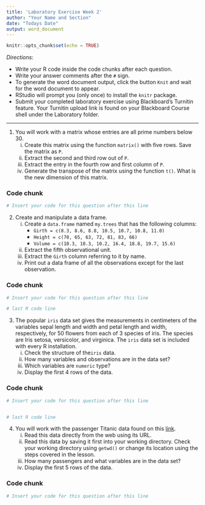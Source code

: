 ---
title: 'Laboratory Exercise Week 2'
author: "Your Name and Section"
date: "Todays Date"
output: word_document
---

```{r setup, include=FALSE}
knitr::opts_chunk$set(echo = TRUE)
```

*Directions*: 

* Write your R code inside the code chunks after each question.
* Write your answer comments after the `#` sign.
* To generate the word document output, click the button `Knit` and wait for the word document to appear.
* RStudio will prompt you (only once) to install the `knitr` package.
* Submit your completed laboratory exercise using Blackboard's Turnitin feature. Your Turnitin upload link is found on your Blackboard Course shell under the Laboratory folder.

***

1. You will work with a matrix whose entries are all prime numbers below 30.  
      i)  Create this matrix using the function `matrix()` with five rows. Save the matrix as `P`.  
      ii) Extract the second and third row out of `P`.  
      iii) Extract the entry in the fourth row and first column of `P`.  
      iv) Generate the transpose of the matrix using the function `t()`. What is the new dimension of this matrix.  

### Code chunk
```{r}
# Insert your code for this question after this line


```

2. Create and manipulate a data frame.
      i) Create a `data.frame` named `my.trees` that has the following columns:  
          - `Girth = c(8.3, 8.6, 8.8, 10.5, 10.7, 10.8, 11.0)`  
          - `Height = c(70, 65, 63, 72, 81, 83, 66)`  
          - `Volume = c(10.3, 10.3, 10.2, 16.4, 18.8, 19.7, 15.6)`  
      ii) Extract the fifth observational unit.  
      iii) Extract the `Girth` column referring to it by name.  
      iv) Print out a data frame of all the observations except for the last observation.  


### Code chunk
```{r}
# Insert your code for this question after this line

# last R code line
```

3. The popular `iris` data set gives the measurements in centimeters of the variables sepal length and width and petal length and width, respectively, for 50 flowers from each of 3 species of iris. The species are Iris setosa, versicolor, and virginica. The `iris` data set is included with every R installation.  
      i) Check the structure of the`iris` data.   
      ii) How many variables and observations are in the data set?   
      iii) Which variables are `numeric` type?  
      iv) Display the first 4 rows of the data.  



### Code chunk
```{r} 
# Insert your code for this question after this line


# last R code line
```



  
4.  You will work with the passenger Titanic data found on this [link](<https://goo.gl/NHb1Pg>).   
      i) Read this data directly from the web using its URL.  
      ii) Read this data by saving it first into your working directory. Check your working directory using `getwd()` or change its location using the steps covered in the lesson.  
      iii) How many passengers and what variables are in the data set?   
      iv) Display the first 5 rows of the data.  

### Code chunk
```{r}
# Insert your code for this question after this line


```

